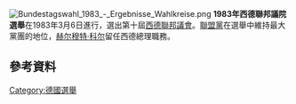 [[File:Bundestagswahl_1983_-_Ergebnisse_Wahlkreise.png|thumb]]
'''1983年西德聯邦議院選舉'''在1983年3月6日進行，選出第十屆[[德國聯邦議院|西德聯邦議會]]。[[聯盟黨_(德國)|聯盟黨]]在選舉中維持最大黨團的地位，[[赫尔穆特·科尔|赫尔穆特·科尔]]留任西德總理職務。
==參考資料==
{{reflist}}
{{German elections}}
[[Category:德國選舉|Category:德國選舉]]